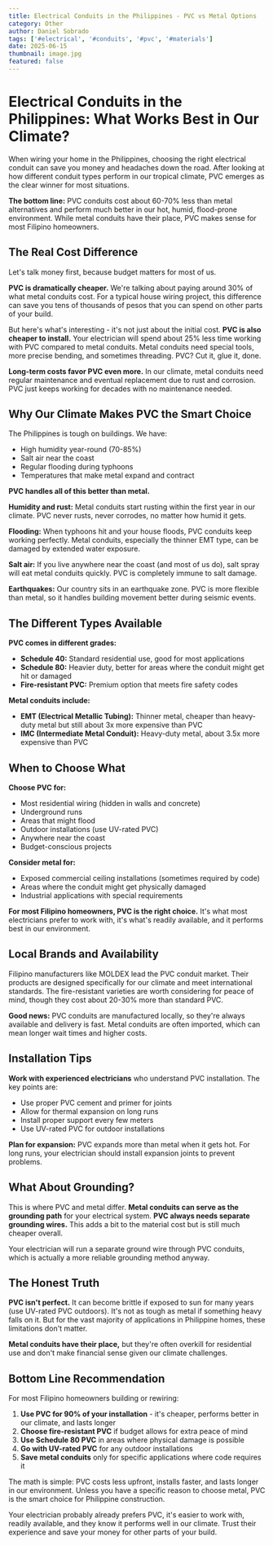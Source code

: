 ```yaml
---
title: Electrical Conduits in the Philippines - PVC vs Metal Options
category: Other
author: Daniel Sobrado
tags: ['#electrical', '#conduits', '#pvc', '#materials']
date: 2025-06-15
thumbnail: image.jpg
featured: false
---
```


# Electrical Conduits in the Philippines: What Works Best in Our Climate?

When wiring your home in the Philippines, choosing the right electrical conduit can save you money and headaches down the road. After looking at how different conduit types perform in our tropical climate, PVC emerges as the clear winner for most situations.

**The bottom line:** PVC conduits cost about 60-70% less than metal alternatives and perform much better in our hot, humid, flood-prone environment. While metal conduits have their place, PVC makes sense for most Filipino homeowners.

## The Real Cost Difference

Let's talk money first, because budget matters for most of us.

**PVC is dramatically cheaper.** We're talking about paying around 30% of what metal conduits cost. For a typical house wiring project, this difference can save you tens of thousands of pesos that you can spend on other parts of your build.

But here's what's interesting - it's not just about the initial cost. **PVC is also cheaper to install.** Your electrician will spend about 25% less time working with PVC compared to metal conduits. Metal conduits need special tools, more precise bending, and sometimes threading. PVC? Cut it, glue it, done.

**Long-term costs favor PVC even more.** In our climate, metal conduits need regular maintenance and eventual replacement due to rust and corrosion. PVC just keeps working for decades with no maintenance needed.

## Why Our Climate Makes PVC the Smart Choice

The Philippines is tough on buildings. We have:
- High humidity year-round (70-85%)
- Salt air near the coast
- Regular flooding during typhoons
- Temperatures that make metal expand and contract

**PVC handles all of this better than metal.**

**Humidity and rust:** Metal conduits start rusting within the first year in our climate. PVC never rusts, never corrodes, no matter how humid it gets.

**Flooding:** When typhoons hit and your house floods, PVC conduits keep working perfectly. Metal conduits, especially the thinner EMT type, can be damaged by extended water exposure.

**Salt air:** If you live anywhere near the coast (and most of us do), salt spray will eat metal conduits quickly. PVC is completely immune to salt damage.

**Earthquakes:** Our country sits in an earthquake zone. PVC is more flexible than metal, so it handles building movement better during seismic events.

## The Different Types Available

**PVC comes in different grades:**
- **Schedule 40:** Standard residential use, good for most applications
- **Schedule 80:** Heavier duty, better for areas where the conduit might get hit or damaged
- **Fire-resistant PVC:** Premium option that meets fire safety codes

**Metal conduits include:**
- **EMT (Electrical Metallic Tubing):** Thinner metal, cheaper than heavy-duty metal but still about 3x more expensive than PVC
- **IMC (Intermediate Metal Conduit):** Heavy-duty metal, about 3.5x more expensive than PVC

## When to Choose What

**Choose PVC for:**
- Most residential wiring (hidden in walls and concrete)
- Underground runs
- Areas that might flood
- Outdoor installations (use UV-rated PVC)
- Anywhere near the coast
- Budget-conscious projects

**Consider metal for:**
- Exposed commercial ceiling installations (sometimes required by code)
- Areas where the conduit might get physically damaged
- Industrial applications with special requirements

**For most Filipino homeowners, PVC is the right choice.** It's what most electricians prefer to work with, it's what's readily available, and it performs best in our environment.

## Local Brands and Availability

Filipino manufacturers like MOLDEX lead the PVC conduit market. Their products are designed specifically for our climate and meet international standards. The fire-resistant varieties are worth considering for peace of mind, though they cost about 20-30% more than standard PVC.

**Good news:** PVC conduits are manufactured locally, so they're always available and delivery is fast. Metal conduits are often imported, which can mean longer wait times and higher costs.

## Installation Tips

**Work with experienced electricians** who understand PVC installation. The key points are:
- Use proper PVC cement and primer for joints
- Allow for thermal expansion on long runs
- Install proper support every few meters
- Use UV-rated PVC for outdoor installations

**Plan for expansion:** PVC expands more than metal when it gets hot. For long runs, your electrician should install expansion joints to prevent problems.

## What About Grounding?

This is where PVC and metal differ. **Metal conduits can serve as the grounding path** for your electrical system. **PVC always needs separate grounding wires.** This adds a bit to the material cost but is still much cheaper overall.

Your electrician will run a separate ground wire through PVC conduits, which is actually a more reliable grounding method anyway.

## The Honest Truth

**PVC isn't perfect.** It can become brittle if exposed to sun for many years (use UV-rated PVC outdoors). It's not as tough as metal if something heavy falls on it. But for the vast majority of applications in Philippine homes, these limitations don't matter.

**Metal conduits have their place,** but they're often overkill for residential use and don't make financial sense given our climate challenges.

## Bottom Line Recommendation

For most Filipino homeowners building or rewiring:

1. **Use PVC for 90% of your installation** - it's cheaper, performs better in our climate, and lasts longer
2. **Choose fire-resistant PVC** if budget allows for extra peace of mind
3. **Use Schedule 80 PVC** in areas where physical damage is possible
4. **Go with UV-rated PVC** for any outdoor installations
5. **Save metal conduits** only for specific applications where code requires it

The math is simple: PVC costs less upfront, installs faster, and lasts longer in our environment. Unless you have a specific reason to choose metal, PVC is the smart choice for Philippine construction.

Your electrician probably already prefers PVC, it's easier to work with, readily available, and they know it performs well in our climate. Trust their experience and save your money for other parts of your build.
